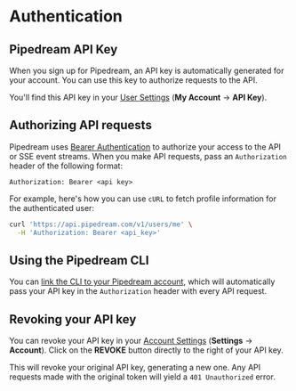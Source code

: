 # Authentication

## Pipedream API Key

When you sign up for Pipedream, an API key is automatically generated for your account. You can use this key to authorize requests to the API. 

You'll find this API key in your [User Settings](https://pipedream.com/user) (**My Account** -> **API Key**).

## Authorizing API requests

Pipedream uses [Bearer Authentication](https://oauth.net/2/bearer-tokens/) to authorize your access to the API or SSE event streams. When you make API requests, pass an `Authorization` header of the following format:

```
Authorization: Bearer <api key>
```

For example, here's how you can use `cURL` to fetch profile information for the authenticated user:

```bash
curl 'https://api.pipedream.com/v1/users/me' \
  -H 'Authorization: Bearer <api_key>'
```

## Using the Pipedream CLI

You can [link the CLI to your Pipedream account](/cli/login/), which will automatically pass your API key in the `Authorization` header with every API request.

## Revoking your API key

You can revoke your API key in your [Account Settings](https://pipedream.com/settings/account) (**Settings** -> **Account**). Click on the **REVOKE** button directly to the right of your API key.

This will revoke your original API key, generating a new one. Any API requests made with the original token will yield a `401 Unauthorized` error.
